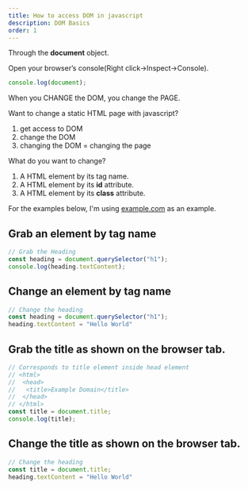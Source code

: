 ```yaml
---
title: How to access DOM in javascript
description: DOM Basics
order: 1
---
```


Through the **document** object.

Open your browser’s console(Right click->Inspect->Console).

```js
console.log(document);
```


<Aside>
When you CHANGE the DOM, you change the PAGE. 

Want to change a static HTML page with javascript?

1. get access to DOM
2. change the DOM
3. changing the DOM = changing the page

What do you want to change?
1. A HTML element by its tag name.
2. A HTML element by its **id** attribute.
3. A HTML element by its **class** attribute.
</Aside>

For the examples below, I'm using <a target="_blank" href="https://example.com">example.com</a> as an example.
## Grab an element by tag name

```js title="grab.js"
// Grab the Heading
const heading = document.querySelector("h1");
console.log(heading.textContent);
```

## Change an element by tag name

```js title="change.js"
// Change the heading
const heading = document.querySelector("h1");
heading.textContent = "Hello World"
```

## Grab the title as shown on the browser tab.

```js title="title.js"
// Corresponds to title element inside head element 
// <html>
//  <head>
//   <title>Example Domain</title>
//  </head>
// </html>
const title = document.title;
console.log(title);
```

## Change the title as shown on the browser tab.
```js title="set_title.js"
// Change the heading
const title = document.title;
heading.textContent = "Hello World"
```



